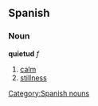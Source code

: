 == Spanish == 
=== Noun === 
'''quietud''' ''f'' 
# [[calm]] 
# [[stillness]]
[[Category:Spanish nouns]]